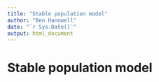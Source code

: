 ```yaml
---
title: "Stable population model"
author: "Ben Hanowell"
date: "`r Sys.Date()`"
output: html_document
---
```


# Stable population model
